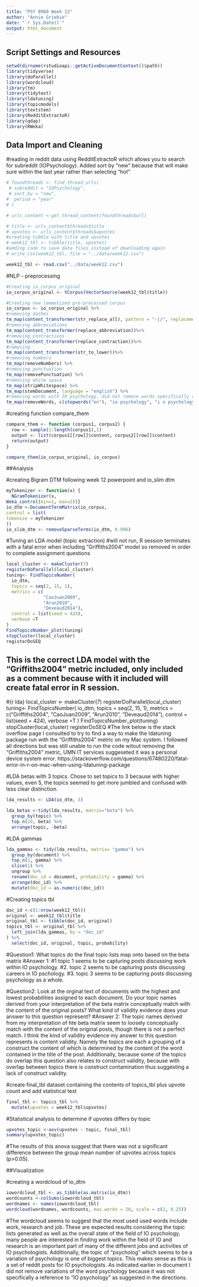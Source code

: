 ```yaml
---
title: "PSY 8960 Week 12"
author: "Annie Griebie"
date: "`r Sys.Date()`"
output: html_document
---
```


## Script Settings and Resources
```r
setwd(dirname(rstudioapi::getActiveDocumentContext()$path))
library(tidyverse)
library(doParallel)
library(wordcloud)
library(tm)
library(tidytext)
library(ldatuning)
library(topicmodels)
library(textstem)
library(RedditExtractoR)
library(qdap)
library(RWeka)
```

## Data Import and Cleaning
#reading in reddit data using RedditExtractoR which allows you to search for subreddit (IOPsychology). Added sort by "new" because that will make sure within the last year rather than selecting "hot"
```r
# foundthreads <- find_thread_urls(
 # subreddit = "IOPsychology",
 # sort_by = "new",
#  period = "year"
# )

# urls_content <-get_thread_content(foundthreads$url)

# title <- urls_content$threads$title
# upvotes <- urls_content$threads$upvotes
#creating tibble with title and upvotes
# week12_tbl <- tibble(title, upvotes)
#adding code to save data files instead of downloading again 
# write_csv(week12_tbl, file = "../data/week12.csv")
```

```r
week12_tbl <- read.csv("../data/week12.csv")
```
  
#NLP - preprocessing
```r
#Creating io_corpus_original
io_corpus_original <- VCorpus(VectorSource(week12_tbl$title))
```

```r
#Creating new lemmatized pre-processed corpus
io_corpus <- io_corpus_original %>%
#removing dashes 
tm_map(content_transformer(str_replace_all), pattern = "-|/", replacement = "")%>%
#removing abbreviations
tm_map(content_transformer(replace_abbreviation))%>%
#removing contractions
tm_map(content_transformer(replace_contraction))%>%
#removing 
tm_map(content_transformer(str_to_lower))%>%
#removing numbers
tm_map(removeNumbers) %>%
#removing punctuation
tm_map(removePunctuation) %>%
#removing white space
tm_map(stripWhitespace) %>%
tm_map(stemDocument, language = "english") %>%
#removing words with IO psychology, did not remove words specifically referring to "pscyhology" or "psych" because directions only mentioned to remove referenes to IO psychology and variaitons of the term, I thought including "psychology" and variations of that term was not the same and could also prove beneficial for sorting topics that might mention connections from IO to other subfields of psychology specifically for individuals who might have a background in Quantitative Psychology that might be looking to find a career or learn more about IO psychology specifically.
tm_map(removeWords, c(stopwords("en"), "io psychology", "i o psychology", "iopsychology", "io", "i o", "riopsychology"))
```      

#creating function compare_them
```r
compare_them <- function (corpus1, corpus2) {
  row <- sample(1:length(corpus1),1)
  output <- list(corpus1[[row]]$content, corpus2[[row]]$content)
  return(output)
}

compare_them(io_corpus_original, io_corpus)
```

##Analysis

#creating Bigram DTM following week 12 powerpoint and io_slim dtm
```r
myTokenizer <- function(x) {
  NGramTokenizer(x,
Weka_control(min=1, max=2))}
io_dtm <-DocumentTermMatrix(io_corpus,
control = list(
tokenize = myTokenizer
))
io_slim_dtm <- removeSparseTerms(io_dtm, 0.996)
```

#Tuning an LDA model (topic extraction)
#will not run, R session terminates with a fatal error when including "Griffiths2004" model so removed in order to complete assignment questions
```r
local_cluster <- makeCluster(7)
registerDoParallel(local_cluster)
tuning<- FindTopicsNumber(
  io_dtm,
  topics = seq(2, 15, 1),
  metrics = c(
              "CaoJuan2009",
              "Arun2010",
              "Deveaud2014"),
  control = list(seed = 424),
  verbose =T
)
FindTopicsNumber_plot(tuning)
stopCluster(local_cluster)
registerDoSEQ
```
## This is the correct LDA model with the "Griffiths2004" metric included, only included as a comment because with it included will create fatal error in R session. 
#{r lda}
local_cluster <- makeCluster(7)
registerDoParallel(local_cluster)
tuning<- FindTopicsNumber(
  io_dtm,
  topics = seq(2, 15, 1),
  metrics = c("Griffiths2004",
              "CaoJuan2009",
              "Arun2010",
              "Deveaud2014"),
  control = list(seed = 424),
  verbose =T
)
FindTopicsNumber_plot(tuning)
stopCluster(local_cluster)
registerDoSEQ
#The link below is the stack overflow page I consulted to try to find a way to make the ldatuning package run with the "Griffiths2004" metric on my Mac system. I followed all directions but was still unable to run the code witout removing the "Griffiths2004" metric, UMN IT services suggeseted it was a personal device system error. 
https://stackoverflow.com/questions/67480220/fatal-error-in-r-on-mac-when-using-ldatuning-package

#LDA betas with 3 topics. Chose to set topics to 3 because with higher values, even 5, the topics seemed to get more jumbled and confused with less clear distinction. 
```r
lda_results <- LDA(io_dtm, 3)

lda_betas <-tidy(lda_results, matrix="beta") %>%
  group_by(topic) %>%
  top_n(10, beta) %>%
  arrange(topic, -beta)
```

#LDA gammas
```r
lda_gammas <- tidy(lda_results, matrix= "gamma") %>%
  group_by(document) %>%
  top_n(1, gamma) %>%
  slice(1) %>%
  ungroup %>%
  rename(doc_id = document, probability = gamma) %>%
  arrange(doc_id) %>%
  mutate(doc_id = as.numeric(doc_id))
```

#Creating topics tbl
```r
doc_id <-c(1:nrow(week12_tbl))
original <- week12_tbl$title
original_tbl <- tibble(doc_id, original)
topics_tbl <- original_tbl %>%
  left_join(lda_gammas, by = "doc_id"
) %>%
  select(doc_id, original, topic, probability)
```
#Question1: What topics do the final topic lists map onto based on the beta matrix
#Answer 1:
#1 topic 1 seems to be capturing posts discussing work within IO psychology. 
#2. topic 2 seems to be capturing posts discussing careers in IO pschology.
#3. topic 3 seems to be capturing posts discussing psychology as a whole.


#Question2: Look at the orginal text of documents with the highest and lowest probabilities assigned to each document. Do your topic names derived from your interpretation of the beta matrix conceptually match with the content of the original posts? What kind of validity evidence does your answer to this question represent?
#Answer 2: The topic names derived from my interpretation of hte beta matrix seem to loosely conceptually match with the content of the original posts, though there is not a perfect match. I think the kind of validity evidence my answer to this question represents is content validity. Namely the topics are each a grouping of a construct the content of which is determined by the content of the word contained in the title of the post. Additionally, because some of the topics do overlap this question also relates to construct validity, because with overlap between topics there is construct contamination thus suggesting a lack of construct validity. 



#create final_tbl dataset containing the contents of topics_tbl plus upvote count and add statistical test
```r
final_tbl <- topics_tbl %>%
  mutate(upvotes = week12_tbl$upvotes)
```

#Statistical analysis to determine if upvotes differs by topic
```r
upvotes_topic <-aov(upvotes ~ topic, final_tbl)
summary(upvotes_topic)
```
#The results of this anova suggest that there was not a significant difference between the group mean number of upvotes across topics (p>0.05).

##Visualization

#creating a wordcloud of io_dtm 
```r
iowordcloud_tbl <- as_tibble(as.matrix(io_dtm))
wordcounts <-colSums(iowordcloud_tbl)
wordnames <- names(iowordcloud_tbl)
wordcloud(wordnames, wordcounts, max.words = 20, scale = c(2, 0.25))
```
#The wordcloud seems to suggest that the most used used words include work, research and job. These are expected results considering the topic lists generated as well as the overall state of the field of IO psychology, many people are interested in finding work within the field of IO and research is an important part of many of the different jobs and activities of IO psychologists. Additionally, the topic of "psycholog" which seems to be a variation of psychology is one of biggest topics. This makes sense as this is a set of reddit posts for IO psychologists. As indicated earlier in document I did not remove variations of the word psychology because it was not specifically a reference to "IO psychology" as suggested in the directions. 